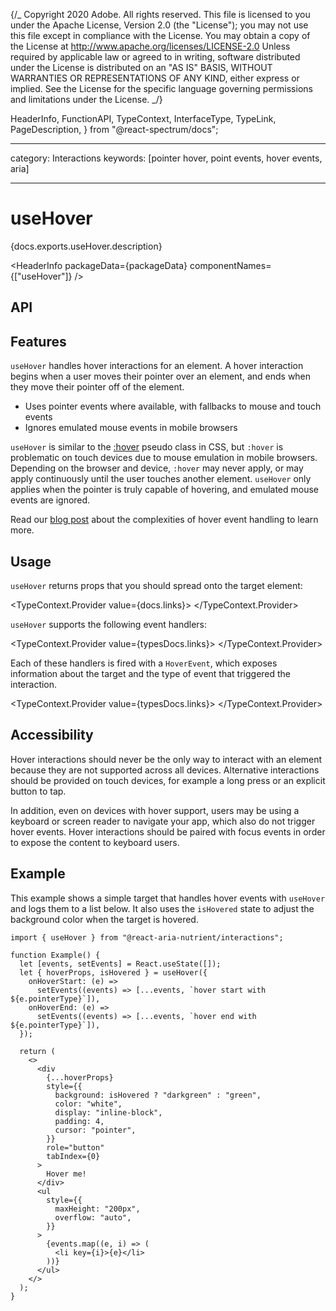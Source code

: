 {/_ Copyright 2020 Adobe. All rights reserved.
This file is licensed to you under the Apache License, Version 2.0 (the "License");
you may not use this file except in compliance with the License. You may obtain a copy
of the License at http://www.apache.org/licenses/LICENSE-2.0
Unless required by applicable law or agreed to in writing, software distributed under
the License is distributed on an "AS IS" BASIS, WITHOUT WARRANTIES OR REPRESENTATIONS
OF ANY KIND, either express or implied. See the License for the specific language
governing permissions and limitations under the License. _/}


  HeaderInfo,
  FunctionAPI,
  TypeContext,
  InterfaceType,
  TypeLink,
  PageDescription,
} from "@react-spectrum/docs";

---

category: Interactions
keywords: [pointer hover, point events, hover events, aria]

---

# useHover

<PageDescription>{docs.exports.useHover.description}</PageDescription>

<HeaderInfo packageData={packageData} componentNames={["useHover"]} />

## API

<FunctionAPI function={docs.exports.useHover} links={docs.links} />

## Features

`useHover` handles hover interactions for an element. A hover interaction begins when a user moves their pointer
over an element, and ends when they move their pointer off of the element.

- Uses pointer events where available, with fallbacks to mouse and touch events
- Ignores emulated mouse events in mobile browsers

`useHover` is similar to the [:hover](https://developer.mozilla.org/en-US/docs/Web/CSS/:hover) pseudo class in CSS,
but `:hover` is problematic on touch devices due to mouse emulation in mobile browsers. Depending on the browser
and device, `:hover` may never apply, or may apply continuously until the user touches another element.
`useHover` only applies when the pointer is truly capable of hovering, and emulated mouse events are ignored.

Read our [blog post](/blog/building-a-button-part-2.html) about the complexities of hover event handling to learn more.

## Usage

`useHover` returns props that you should spread onto the target element:

<TypeContext.Provider value={docs.links}>
  <InterfaceType
    properties={docs.links[docs.exports.useHover.return.id].properties}
  />
</TypeContext.Provider>

`useHover` supports the following event handlers:

<TypeContext.Provider value={typesDocs.links}>
  <InterfaceType properties={typesDocs.exports.HoverEvents.properties} />
</TypeContext.Provider>

Each of these handlers is fired with a `HoverEvent`, which exposes information about the target and the
type of event that triggered the interaction.

<TypeContext.Provider value={typesDocs.links}>
  <InterfaceType properties={typesDocs.exports.HoverEvent.properties} />
</TypeContext.Provider>

## Accessibility

Hover interactions should never be the only way to interact with an element because they are not
supported across all devices. Alternative interactions should be provided on touch devices, for
example a long press or an explicit button to tap.

In addition, even on devices with hover support, users may be using a keyboard or screen reader
to navigate your app, which also do not trigger hover events. Hover interactions should be paired
with focus events in order to expose the content to keyboard users.

## Example

This example shows a simple target that handles hover events with `useHover` and logs them to a
list below. It also uses the `isHovered` state to adjust the background
color when the target is hovered.

```tsx example
import { useHover } from "@react-aria-nutrient/interactions";

function Example() {
  let [events, setEvents] = React.useState([]);
  let { hoverProps, isHovered } = useHover({
    onHoverStart: (e) =>
      setEvents((events) => [...events, `hover start with ${e.pointerType}`]),
    onHoverEnd: (e) =>
      setEvents((events) => [...events, `hover end with ${e.pointerType}`]),
  });

  return (
    <>
      <div
        {...hoverProps}
        style={{
          background: isHovered ? "darkgreen" : "green",
          color: "white",
          display: "inline-block",
          padding: 4,
          cursor: "pointer",
        }}
        role="button"
        tabIndex={0}
      >
        Hover me!
      </div>
      <ul
        style={{
          maxHeight: "200px",
          overflow: "auto",
        }}
      >
        {events.map((e, i) => (
          <li key={i}>{e}</li>
        ))}
      </ul>
    </>
  );
}
```
